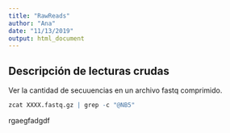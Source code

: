```yaml
---
title: "RawReads"
author: "Ana"
date: "11/13/2019"
output: html_document
---
```


## Descripción de lecturas crudas

Ver la cantidad de secuuencias en un archivo fastq comprimido.  

```r
zcat XXXX.fastq.gz | grep -c "@NB5"
```
rgaegfadgdf